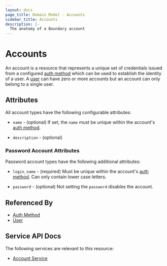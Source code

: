 ```yaml
---
layout: docs
page_title: Domain Model - Accounts
sidebar_title: Accounts
description: |-
  The anatomy of a Boundary account
---
```


# Accounts

An account is a resource
that represents a unique set of credentials
issued from a configured [auth method][]
which can be used to establish the identity of a user.
A [user][] can have zero or more accounts
but an account can only belong to a single user.

## Attributes

All account types have the following configurable attributes:

- `name` - (optional)
  If set, the `name` must be unique within the account's [auth method][].

- `description` - (optional)

### Password Account Attributes

Password account types have the following additional attributes:

- `login_name` - (required)
  Must be unique within the account's [auth method][].
  Can only contain lower case letters.

- `password` - (optional)
  Not setting the `password` disables the account.

## Referenced By

- [Auth Method][]
- [User][]

[auth method]: /docs/concepts/domain-model/auth-methods
[user]: /docs/concepts/domain-model/users

## Service API Docs

The following services are relevant to this resource:

* [Account Service](/api-docs/account-service)